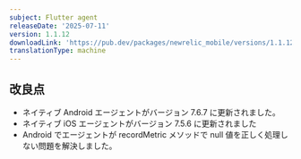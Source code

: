 ```yaml
---
subject: Flutter agent
releaseDate: '2025-07-11'
version: 1.1.12
downloadLink: 'https://pub.dev/packages/newrelic_mobile/versions/1.1.12'
translationType: machine
---
```


## 改良点

* ネイティブ Android エージェントがバージョン 7.6.7 に更新されました。
* ネイティブ iOS エージェントがバージョン 7.5.6 に更新されました
* Android でエージェントが recordMetric メソッドで null 値を正しく処理しない問題を解決しました。